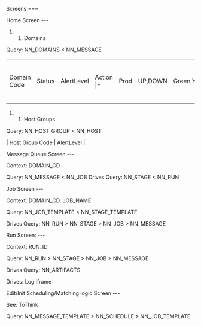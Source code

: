 Screens
===

Home Screen
---

### Domains

Query: NN_DOMAINS < NN_MESSAGE

{|
| Domain Code || Status || AlertLevel || Action |-
| Prod || UP,DOWN || Green,Yellow,Red || UP -> Shutdown, DOWN -> Startup |
|}


### Host Groups

Query: NN_HOST_GROUP < NN_HOST

| Host Group Code | AlertLevel |


Message Queue Screen
---

Context: DOMAIN_CD

Query: NN_MESSAGE < NN_JOB 
Drives Query: NN_STAGE < NN_RUN


Job Screen
---

Context: DOMAIN_CD, JOB_NAME

Query: NN_JOB_TEMPLATE < NN_STAGE_TEMPLATE

Drives Query: NN_RUN > NN_STAGE > NN_JOB > NN_MESSAGE


Run Screen:
---

Context: RUN_ID

Query: NN_RUN > NN_STAGE > NN_JOB > NN_MESSAGE

Drives Query: NN_ARTIFACTS

Drives: Log iframe


Edit/Init Scheduling/Matching logic Screen
---

See: ToThink

Query: NN_MESSAGE_TEMPLATE > NN_SCHEDULE > NN_JOB_TEMPLATE
 







